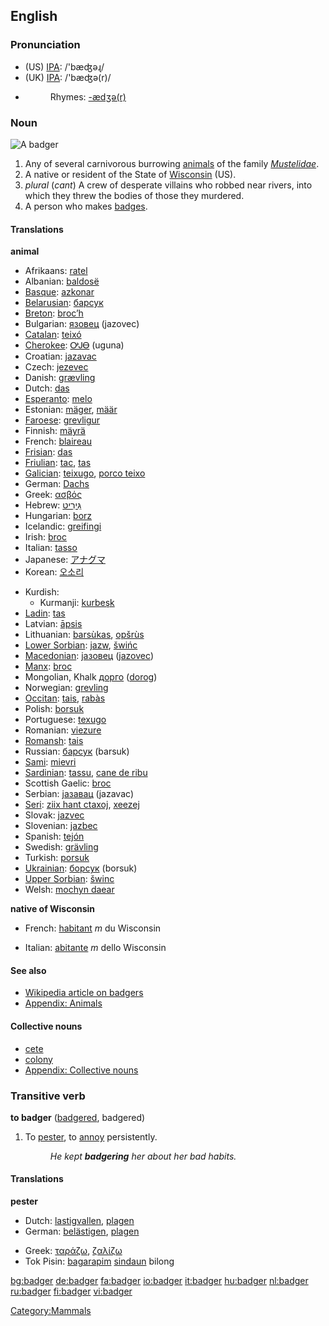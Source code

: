 ==English==
[[Category:Mammals]]

===Pronunciation===
*(US) [[w:IPA|IPA]]: /'bæʤəɻ/
*(UK) [[w:IPA|IPA]]: /'bæʤə(r)/
*{{audio|en-us-badger.ogg|Audio (US)}}
*:Rhymes: [[Rhymes:English:-ædʒə(r)|-ædʒə(r)]]

===Noun===
[[Image:Badger.png|thumbnail|right|A badger]]
{{en-noun}}

# Any of several carnivorous burrowing [[animal]]s of the family ''[[Mustelidae]]''.
# A native or resident of the State of [[Wisconsin]] (US).
# ''plural'' {{vulgar}} (''cant'') A crew of desperate villains who robbed near rivers, into which they threw the bodies of those they murdered.
# A person who makes [http://www.weebadgers.com badges].

====Translations====
'''animal'''
{{top}}
*Afrikaans: [[ratel]]
*Albanian: [[baldosë]] {{f}}
*[[Basque]]: [[azkonar]]
*[[Belarusian]]: [[барсук]] {{g|Belarusian}}
*[[Breton]]: [[broc’h]] {{g|Breton}}
*Bulgarian: [[язовец]] (jazovec) {{g|Bulgarian}}
*[[Catalan]]: [[teixó]] {{g|Catalan}}
*[[Cherokee]]: [[ᎤᎫᎾ]] (uguna)
*Croatian: [[jazavac]] {{g|Croatian}}
*Czech: [[jezevec]] {{g|Czech}}
*Danish: [[grævling]] {{g|Danish}}
*Dutch: [[das]] {{m}}
*[[Esperanto]]: [[melo]]
*Estonian: [[mäger]], [[määr]]
*[[Faroese]]: [[grevligur]] {{g|Faroese}}
*Finnish: [[mäyrä]]
*French: [[blaireau]] {{m}}
*[[Frisian]]: [[das]] {{g|Frisian}}
*[[Friulian]]: [[tac]], [[tas]]
*[[Galician]]: [[teixugo]], [[porco teixo]] {{g|Galician}}
*German: [[Dachs]] {{m}}
*Greek: [[ασβός]] {{g|Greek}}
*Hebrew: [[גיריט|גִּירִיט]] {{f}}
*Hungarian: [[borz]]
*Icelandic: [[greifingi]] {{g|Icelandic}}
*Irish: [[broc]] {{g|Irish}}
*Italian: [[tasso]] {{m}}
*Japanese: [[アナグマ]]
*Korean:  [[오소리]]
{{mid}}
*Kurdish:
**Kurmanji: [[kurbeşk]]
*[[Ladin]]: [[tas]]
*Latvian: [[āpsis]] {{g|Latvian}}
*Lithuanian: [[barsùkas]], [[opšrùs]] {{g|Lithuanian}}
*[[Lower Sorbian]]: [[jazw]], [[šwińc]]
*[[Macedonian]]: [[jазовец]] ([[jazovec]]) {{g|Macedonian}}
*[[Manx]]: [[broc]]
*Mongolian, Khalk [[дорго]] ([[dorog]])
*Norwegian: [[grevling]] {{g|Norwegian}}
*[[Occitan]]: [[tais]], [[rabàs]] {{g|Occitan}}
*Polish: [[borsuk]] {{g|Polish}}
*Portuguese: [[texugo]] {{m}}
*Romanian: [[viezure]] {{g|Romanian}}
*[[Romansh]]: [[tais]]
*Russian: [[барсук]] (barsuk) {{g|Russian}}
*[[Sami]]: [[mievri]]
*[[Sardinian]]: [[tassu]], [[cane de ribu]]
*Scottish Gaelic: [[broc]] {{g|Scottish Gaelic}}
*Serbian: [[jазавац]] (jazavac) {{g|Serbian}}
*[[Seri]]: [[ziix hant ctaxoj]], [[xeezej]]
*Slovak: [[jazvec]] {{m}}
*Slovenian: [[jazbec]] {{m}}
*Spanish: [[tejón]] {{m}}
*Swedish: [[grävling]] {{g|Swedish}}
*Turkish: [[porsuk]]
*[[Ukrainian]]: [[борсук]] (borsuk) {{g|Ukrainian}}
*[[Upper Sorbian]]: [[šwinc]]
*Welsh: [[mochyn daear]] {{g|Welsh}}
{{bottom}}

'''native of Wisconsin'''
{{top}}
*French: [[habitant]] ''m'' du Wisconsin
{{mid}}
*Italian: [[abitante]] ''m'' dello Wisconsin
{{bottom}}

====See also====
*[[w:Badger (animal)|Wikipedia article on badgers]]
*[[Appendix: Animals]]

====Collective nouns====
*[[cete]]
*[[colony]]
*[[Appendix: Collective nouns]]

===Transitive verb===
'''to badger''' ([[badgered]], badgered)
# To [[pester]], to [[annoy]] persistently.
#:''He kept '''badgering''' her about her bad habits.''

====Translations====
'''pester'''
{{top}}
*Dutch: [[lastigvallen]], [[plagen]]
*German: [[belästigen]], [[plagen]]
{{mid}}
*Greek: [[ταράζω]], [[ζαλίζω]]
*Tok Pisin: [[bagarapim]] [[sindaun]] bilong<!-- if these words make up a single idiom, they should be wikified as a single entity-->
{{bottom}}

[[bg:badger]]
[[de:badger]]
[[fa:badger]]
[[io:badger]]
[[it:badger]]
[[hu:badger]]
[[nl:badger]]
[[ru:badger]]
[[fi:badger]]
[[vi:badger]]